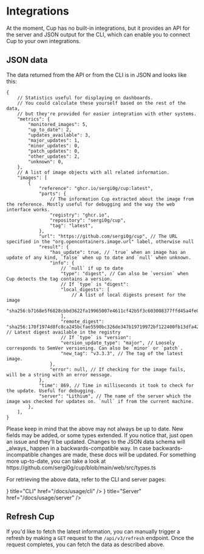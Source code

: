 
# Integrations

At the moment, Cup has no built-in integrations, but it provides an API for the server and JSON output for the CLI, which can enable you to connect Cup to your own integrations.

## JSON data

The data returned from the API or from the CLI is in JSON and looks like this:

```jsonc
{
    // Statistics useful for displaying on dashboards.
    // You could calculate these yourself based on the rest of the data,
    // but they're provided for easier integration with other systems.
    "metrics": {
        "monitored_images": 5,
        "up_to_date": 2,
        "updates_available": 3,
        "major_updates": 1,
        "minor_updates": 0,
        "patch_updates": 0,
        "other_updates": 2,
        "unknown": 0,
    },
    // A list of image objects with all related information.
    "images": [
        {
            "reference": "ghcr.io/sergi0g/cup:latest",
            "parts": {
                // The information Cup extracted about the image from the reference. Mostly useful for debugging and the way the web interface works.
                "registry": "ghcr.io",
                "repository": "sergi0g/cup",
                "tag": "latest",
            },
            "url": "https://github.com/sergi0g/cup", // The URL specified in the "org.opencontainers.image.url" label, otherwise null
            "result": {
                "has_update": true, // `true` when an image has an update of any kind, `false` when up to date and `null` when unknown.
                "info": {
                    // `null` if up to date
                    "type": "digest", // Can also be `version` when Cup detects the tag contains a version.
                    // If `type` is "digest":
                    "local_digests": [
                        // A list of local digests present for the image
                        "sha256:b7168e5f6828cbbd3622fa19965007e4611cf42b5f3c603008377ffd45a4fe00",
                    ],
                    "remote_digest": "sha256:170f1974d8fc8ca245bcfae5590bc326de347b19719972bf122400fb13dfa42c", // Latest digest available in the registry
                    // If `type` is "version":
                    "version_update_type": "major", // Loosely corresponds to SemVer versioning. Can also be `minor` or `patch`.
                    "new_tag": "v3.3.3", // The tag of the latest image.
                },
                "error": null, // If checking for the image fails, will be a string with an error message.
            },
            "time": 869, // Time in milliseconds it took to check for the update. Useful for debugging.
            "server": "Lithium", // The name of the server which the image was checked for updates on. `null` if from the current machine.
        },
    ],
}
```

<Callout emoji="⚠️">
    Please keep in mind that the above may not always be up to date. New fields
    may be added, or some types extended. If you notice that, just open an issue
    and they'll be updated. Changes to the JSON data schema will _always_ happen
    in a backwards-compatible way. In case backwards-incompatible changes are
    made, these docs will be updated. For something more up-to-date, you can
    take a look at https://github.com/sergi0g/cup/blob/main/web/src/types.ts
</Callout>

For retrieving the above data, refer to the CLI and server pages:

<Cards>
    <Cards.Card icon={<IconTerminal />} title="CLI" href="/docs/usage/cli" />
    <Cards.Card
        icon={<IconServer />}
        title="Server"
        href="/docs/usage/server"
    />
</Cards>

## Refresh Cup

If you'd like to fetch the latest information, you can manually trigger a refresh by making a `GET` request to the `/api/v3/refresh` endpoint. Once the request completes, you can fetch the data as described above.
